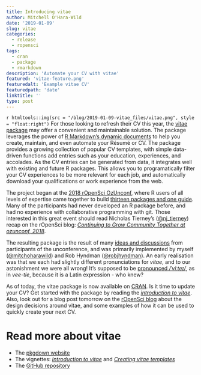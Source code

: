 ```yaml
---
title: Introducing vitae
author: Mitchell O'Hara-Wild
date: '2019-01-09'
slug: vitae
categories:
  - release
  - ropensci
tags:
  - cran
  - package
  - rmarkdown
description: 'Automate your CV with vitae'
featured: 'vitae-feature.png'
featuredalt: 'Example vitae CV'
featuredpath: 'date'
linktitle: ''
type: post
---
```


`r htmltools::img(src = "/blog/2019-01-09-vitae_files/vitae.png", style = "float:right")` For those looking to refresh their CV this year, the [vitae package](https://ropenscilabs.github.io/vitae/) may offer a convenient and maintainable solution. The package leverages the power of [R Markdown's dynamic documents](https://rmarkdown.rstudio.com/) to help you create, maintain, and even automate your Résumé or CV. The package provides a growing collection of popular CV templates, with simple data-driven functions add entries such as your education, experiences, and accolades. As the CV entries can be generated from data, it integrates well with existing and future R packages. This allows you to programatically filter your CV experiences to be more relevant for each job, and automatically download your qualifications or work experience from the web.

The project began at the [2018 rOpenSci OzUnconf](https://ozunconf18.ropensci.org/), where R users of all levels of expertise came together to build [thirteen packages and one guide](http://ozunconf18.ropensci.org/projects/). Many of the participants had never developed an R package before, and had no experience with collaborative programming with git. Those interested in this great event should read Nicholas Tierney's ([\@nj_tierney](https://twitter.com/nj_tierney/)) recap on the rOpenSci blog: [*Continuing to Grow Community Together at ozunconf, 2018*](https://ropensci.org/blog/2019/01/08/ozunconf18/). 

The resulting package is the result of many [ideas and discussions](https://github.com/ropensci/ozunconf18/issues/24) from participants of the unconference, and was primarily implemented by myself ([\@mitchoharawild](https://twitter.com/mitchoharawild)) and Rob Hyndman ([\@robjhyndman](https://twitter.com/robjhyndman)). An early realisation was that we each had slightly different pronunciations for *vitae*, and to our astonishment we were all wrong! It's supposed to be [pronounced */ˈviːteɪ/*](https://www.youtube.com/watch?v=8uEJDQAUgJk), as in *vee-tie*, because it is a Latin expression - who knew?

As of today, the vitae package is now available on [CRAN](https://cran.r-project.org/package=vitae). Is it time to update your CV? Get started with the package by reading the [*introduction to vitae*](https://ropenscilabs.github.io/vitae/articles/vitae.html). Also, look out for a blog post tomorrow on the [rOpenSci blog](https://ropensci.org/blog/) about the design decisions around vitae, and some examples of how it can be used to quickly create your next CV.

# Read more about vitae

* The [pkgdown website](https://ropenscilabs.github.io/vitae/)
* The vignettes: [*Introduction to vitae*](https://ropenscilabs.github.io/vitae/articles/vitae.html) and [*Creating vitae templates*](https://ropenscilabs.github.io/vitae/articles/extending.html)
* The [GitHub repository](https://github.com/ropenscilabs/vitae/)